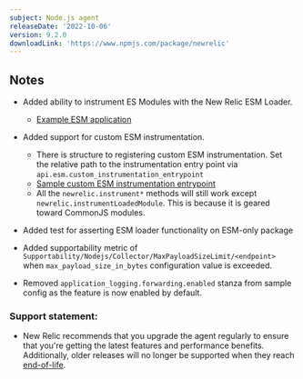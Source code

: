 ```yaml
---
subject: Node.js agent
releaseDate: '2022-10-06'
version: 9.2.0
downloadLink: 'https://www.npmjs.com/package/newrelic'
---
```


## Notes

* Added ability to instrument ES Modules with the New Relic ESM Loader.
  * [Example ESM application](https://github.com/newrelic/newrelic-node-examples/tree/main/esm-app)

* Added support for custom ESM instrumentation.
  * There is structure to registering custom ESM instrumentation.  Set the relative path to the instrumentation entry point via `api.esm.custom_instrumentation_entrypoint`
  * [Sample custom ESM instrumentation entrypoint](https://github.com/newrelic/newrelic-node-examples/blob/main/esm-app/custom-instrumentation/index.js)
  * All the `newrelic.instrument*` methods will still work except `newrelic.instrumentLoadedModule`.  This is because it is geared toward CommonJS modules. 

* Added test for asserting ESM loader functionality on ESM-only package

* Added supportability metric of `Supportability/Nodejs/Collector/MaxPayloadSizeLimit/<endpoint>` when `max_payload_size_in_bytes` configuration value is exceeded.

* Removed `application_logging.forwarding.enabled` stanza from sample config as the feature is now enabled by default.


### Support statement:

* New Relic recommends that you upgrade the agent regularly to ensure that you're getting the latest features and performance benefits. Additionally, older releases will no longer be supported when they reach [end-of-life](/docs/using-new-relic/cross-product-functions/install-configure/notification-changes-new-relic-saas-features-distributed-software).
